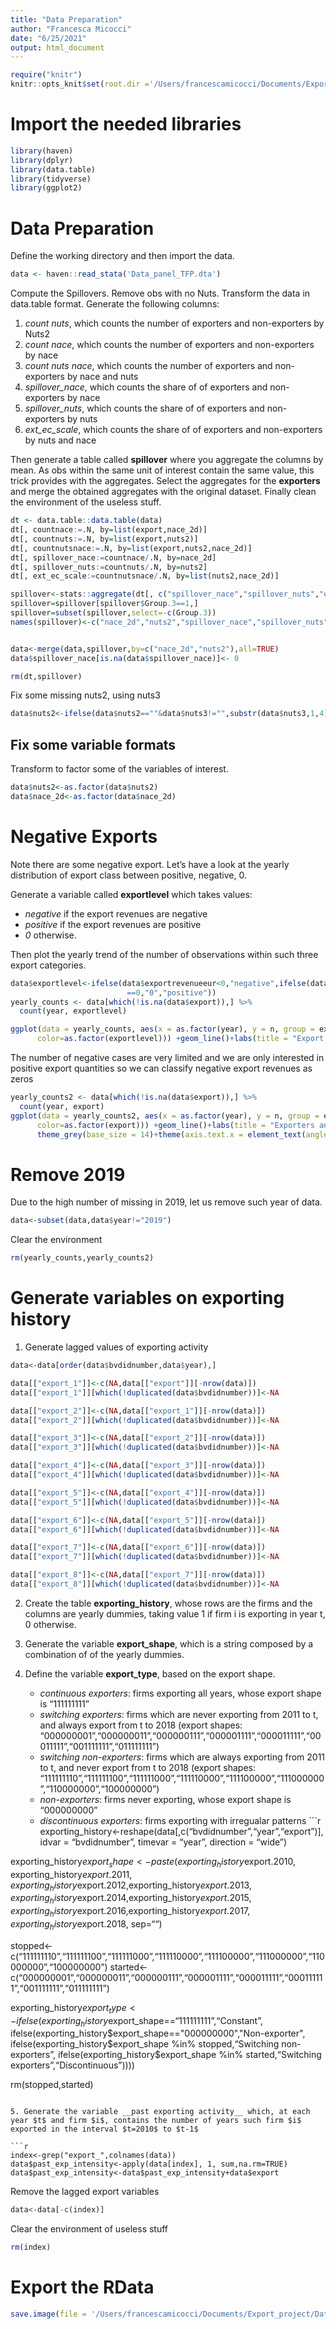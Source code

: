 ```yaml
---
title: "Data Preparation"
author: "Francesca Micocci"
date: "6/25/2021"
output: html_document
---
```


```r
require("knitr")
knitr::opts_knit$set(root.dir ='/Users/francescamicocci/Documents/Export_project/Data/')
```

# Import the needed libraries
```r
library(haven)
library(dplyr)
library(data.table)
library(tidyverse)
library(ggplot2)
```

# Data Preparation
Define the working directory and then import the data.

```r
data <- haven::read_stata('Data_panel_TFP.dta')
```

Compute the Spillovers. Remove obs with no Nuts.
Transform the data in data.table format. Generate the following columns:

  1. _count nuts_, which counts the number of exporters and   non-exporters by Nuts2
  2. _count nace_, which counts the number of exporters and non-exporters by nace
  3. _count nuts nace_, which counts the number of exporters and non-exporters by nace and nuts
  4. _spillover_nace_, which counts the share of of exporters and non-exporters by nace
  5. _spillover_nuts_, which counts the share of of exporters and non-exporters by nuts
  6. _ext_ec_scale_, which counts the share of of exporters and non-exporters by nuts and nace

Then generate a table called **spillover** where you aggregate the columns by mean. As obs within the same unit of interest contain the same value, this trick provides with the aggregates. Select the aggregates for the **exporters** and merge the obtained aggregates with the original dataset. Finally clean the environment of the useless stuff.
```r
dt <- data.table::data.table(data)
dt[, countnace:=.N, by=list(export,nace_2d)]
dt[, countnuts:=.N, by=list(export,nuts2)]
dt[, countnutsnace:=.N, by=list(export,nuts2,nace_2d)]
dt[, spillover_nace:=countnace/.N, by=nace_2d]
dt[, spillover_nuts:=countnuts/.N, by=nuts2]
dt[, ext_ec_scale:=countnutsnace/.N, by=list(nuts2,nace_2d)]

spillover<-stats::aggregate(dt[, c("spillover_nace","spillover_nuts","ext_ec_scale")], list(dt$nace_2d,dt$nuts2,dt$export), mean)
spillover=spillover[spillover$Group.3==1,]
spillover=subset(spillover,select=-c(Group.3))
names(spillover)<-c("nace_2d","nuts2","spillover_nace","spillover_nuts","ext_ec_scale")


data<-merge(data,spillover,by=c("nace_2d","nuts2"),all=TRUE)
data$spillover_nace[is.na(data$spillover_nace)]<- 0

rm(dt,spillover)
```
Fix some missing nuts2, using nuts3
```r
data$nuts2<-ifelse(data$nuts2==""&data$nuts3!="",substr(data$nuts3,1,4),data$nuts2)
```

## Fix some variable formats

Transform to factor some of the variables of interest.
```r
data$nuts2<-as.factor(data$nuts2)
data$nace_2d<-as.factor(data$nace_2d)
```

#  Negative Exports
Note there are some negative export. Let's have a look at the yearly distribution of export class between positive, negative, 0.

Generate a variable called **exportlevel** which takes values:

+ _negative_ if the export revenues are negative
+ _positive_ if the export revenues are positive
+ _0_ otherwise.

Then plot the yearly trend of the number of observations within such three export categories.

```r
data$exportlevel<-ifelse(data$exportrevenueeur<0,"negative",ifelse(data$exportrevenueeur
                          ==0,"0","positive"))
yearly_counts <- data[which(!is.na(data$export)),] %>%
  count(year, exportlevel)

ggplot(data = yearly_counts, aes(x = as.factor(year), y = n, group = exportlevel,
      color=as.factor(exportlevel))) +geom_line()+labs(title = "Export revenues type by year", x = "year", y = "number of obs", color = "Export\nRevenues") +theme_grey(base_size = 14)+theme(axis.text.x = element_text(angle = 90, vjust = 0.5, hjust=1))
```

The number of negative cases are very limited and we are only interested in positive export quantities so we can classify negative export revenues as zeros

```r
yearly_counts2 <- data[which(!is.na(data$export)),] %>%
  count(year, export)
ggplot(data = yearly_counts2, aes(x = as.factor(year), y = n, group = export,
      color=as.factor(export))) +geom_line()+labs(title = "Exporters and non-exporters by year", x = "year",y = "number of firms", color = "Export\ndummy") +
      theme_grey(base_size = 14)+theme(axis.text.x = element_text(angle = 90, vjust = 0.5, hjust=1))
```

# Remove 2019

Due to the high number of missing in 2019, let us remove such year of data.

```r
data<-subset(data,data$year!="2019")
```

Clear the environment
```r
rm(yearly_counts,yearly_counts2)
```

# Generate variables on exporting history

1. Generate lagged values of exporting activity

```r
data<-data[order(data$bvdidnumber,data$year),]

data[["export_1"]]<-c(NA,data[["export"]][-nrow(data)])
data[["export_1"]][which(!duplicated(data$bvdidnumber))]<-NA

data[["export_2"]]<-c(NA,data[["export_1"]][-nrow(data)])
data[["export_2"]][which(!duplicated(data$bvdidnumber))]<-NA

data[["export_3"]]<-c(NA,data[["export_2"]][-nrow(data)])
data[["export_3"]][which(!duplicated(data$bvdidnumber))]<-NA

data[["export_4"]]<-c(NA,data[["export_3"]][-nrow(data)])
data[["export_4"]][which(!duplicated(data$bvdidnumber))]<-NA

data[["export_5"]]<-c(NA,data[["export_4"]][-nrow(data)])
data[["export_5"]][which(!duplicated(data$bvdidnumber))]<-NA

data[["export_6"]]<-c(NA,data[["export_5"]][-nrow(data)])
data[["export_6"]][which(!duplicated(data$bvdidnumber))]<-NA

data[["export_7"]]<-c(NA,data[["export_6"]][-nrow(data)])
data[["export_7"]][which(!duplicated(data$bvdidnumber))]<-NA

data[["export_8"]]<-c(NA,data[["export_7"]][-nrow(data)])
data[["export_8"]][which(!duplicated(data$bvdidnumber))]<-NA
```

2. Create the table __exporting_history__, whose rows are the firms and the columns are yearly dummies, taking value 1 if firm i is exporting in year t, 0 otherwise.

3. Generate the variable __export_shape__, which is a string composed by a combination of of the yearly dummies.

4. Define the variable __export_type__, based on the export shape. 
    + *continuous exporters*: firms exporting all years, whose export shape is "111111111"
   + *switching exporters*: firms which are never exporting from 2011 to t, and always export from t to 2018 (export shapes: "000000001","000000011","000000111","000001111","000011111","00011111","001111111","011111111")
    + *switching non-exporters*: firms which are always exporting from 2011 to t, and never export from t to 2018 (export shapes: "111111110","111111100","111111000","111110000","111100000","111000000","110000000","100000000")
    + *non-exporters*: firms never exporting, whose export shape is "000000000"
    + *discontinuous exporters*: firms exporting with irregualar patterns
```r
exporting_history<-reshape(data[,c("bvdidnumber","year","export")], idvar = "bvdidnumber", timevar = "year", direction = "wide")

exporting_history$export_shape<-paste(exporting_history$export.2010, exporting_history$export.2011,exporting_history$export.2012,exporting_history$export.2013,exporting_history$export.2014,exporting_history$export.2015,exporting_history$export.2016,exporting_history$export.2017,exporting_history$export.2018, sep="")

stopped<-c("111111110","111111100","111111000","111110000","111100000","111000000","110000000","100000000")
started<-c("000000001","000000011","000000111","000001111","000011111","000111111","001111111","011111111")

exporting_history$export_type<-ifelse(exporting_history$export_shape=="111111111","Constant",
                               ifelse(exporting_history$export_shape=="000000000","Non-exporter",
                               ifelse(exporting_history$export_shape %in% stopped,"Switching non-exporters",
                               ifelse(exporting_history$export_shape %in% started,"Switching exporters","Discontinuous"))))

rm(stopped,started)
```

5. Generate the variable __past exporting activity__ which, at each year $t$ and firm $i$, contains the number of years such firm $i$ exported in the interval $t=2010$ to $t-1$

```r
index<-grep("export_",colnames(data))
data$past_exp_intensity<-apply(data[index], 1, sum,na.rm=TRUE)
data$past_exp_intensity<-data$past_exp_intensity+data$export
```

Remove the lagged export variables
```r
data<-data[-c(index)]
```

Clear the environment of useless stuff
```r
rm(index)
```

# Export the RData
```r
save.image(file = '/Users/francescamicocci/Documents/Export_project/Data/data_R.RData')
```

